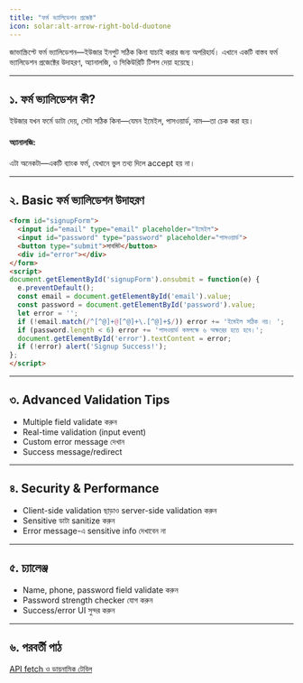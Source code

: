 ```yaml
---
title: "ফর্ম ভ্যালিডেশন প্রজেক্ট"
icon: solar:alt-arrow-right-bold-duotone
---
```


জাভাস্ক্রিপ্টে ফর্ম ভ্যালিডেশন—ইউজার ইনপুট সঠিক কিনা যাচাই করার জন্য অপরিহার্য। এখানে একটি বাস্তব ফর্ম ভ্যালিডেশন প্রজেক্টের উদাহরণ, অ্যানালজি, ও সিকিউরিটি টিপস দেয়া হয়েছে।

---

## ১. ফর্ম ভ্যালিডেশন কী?

ইউজার যখন ফর্মে ডাটা দেয়, সেটা সঠিক কিনা—যেমন ইমেইল, পাসওয়ার্ড, নাম—তা চেক করা হয়।

#### অ্যানালজি:
এটা অনেকটা—একটি ব্যাংক ফর্ম, যেখানে ভুল তথ্য দিলে accept হয় না।

---

## ২. Basic ফর্ম ভ্যালিডেশন উদাহরণ

```html
<form id="signupForm">
  <input id="email" type="email" placeholder="ইমেইল">
  <input id="password" type="password" placeholder="পাসওয়ার্ড">
  <button type="submit">সাবমিট</button>
  <div id="error"></div>
</form>
<script>
document.getElementById('signupForm').onsubmit = function(e) {
  e.preventDefault();
  const email = document.getElementById('email').value;
  const password = document.getElementById('password').value;
  let error = '';
  if (!email.match(/^[^@]+@[^@]+\.[^@]+$/)) error += 'ইমেইল সঠিক নয়। ';
  if (password.length < 6) error += 'পাসওয়ার্ড কমপক্ষে ৬ অক্ষরের হতে হবে।';
  document.getElementById('error').textContent = error;
  if (!error) alert('Signup Success!');
};
</script>
```

---

## ৩. Advanced Validation Tips
- Multiple field validate করুন
- Real-time validation (input event)
- Custom error message দেখান
- Success message/redirect

---

## ৪. Security & Performance
- Client-side validation ছাড়াও server-side validation করুন
- Sensitive ডাটা sanitize করুন
- Error message-এ sensitive info দেখাবেন না

---

## ৫. চ্যালেঞ্জ
- Name, phone, password field validate করুন
- Password strength checker যোগ করুন
- Success/error UI সুন্দর করুন

---

## ৬. পরবর্তী পাঠ

[API fetch ও ডায়নামিক টেবিল](/js/project-api-table)
